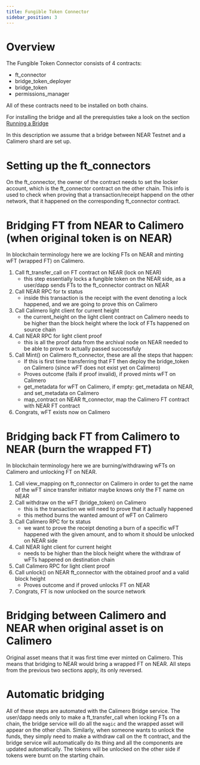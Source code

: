 ```yaml
---
title: Fungible Token Connector
sidebar_position: 3
---
```


# Overview

The Fungible Token Connector consists of 4 contracts:
- ft_connector
- bridge_token_deployer
- bridge_token
- permissions_manager

All of these contracts need to be installed on both chains.

For installing the bridge and all the prerequisties take a look on the section [Running a Bridge](https://docs.calimero.network/bridge/running_a_bridge)

In this description we assume that a bridge between NEAR Testnet and a Calimero shard are set up.

# Setting up the ft_connectors

On the ft_connector, the owner of the contract needs to set the locker account, which is the ft_connector contract on the other chain. This info is used to check when proving that a transaction/receipt happend on the other network, that it happened on the corresponding ft_connector contract.

# Bridging FT from NEAR to Calimero (when original token is on NEAR)

In blockchain terminology here we are locking FTs on NEAR and minting wFT (wrapped FT) on Calimero.

1. Call ft_transfer_call on FT contract on NEAR (lock on NEAR)
   - this step essentially locks a fungible token on the NEAR side, as a user/dapp sends FTs to the ft_connector contract on NEAR
2. Call NEAR RPC for tx status
   - inside this transaction is the receipt with the event denoting a lock happened, and we are going to prove this on Calimero
3. Call Calimero light client for current height
   - the current_height on the light client contract on Calimero needs to be higher than the block height where the lock of FTs happened on source chain
4. Call NEAR RPC for light client proof
   - this is all the proof data from the archival node on NEAR needed to be able to prove tx actually passed successfuly
5. Call Mint() on Calimero ft_connector, these are all the steps that happen:
   - If this is first time transferring that FT then deploy the bridge_token on Calimero (since wFT does not exist yet on Calimero) 
   - Proves outcome (fails if proof invalid), if proved mints wFT on Calimero
   - get_metadata for wFT on Calimero, if empty: get_metadata on NEAR, and set_metadata on Calimero
   - map_contract on NEAR ft_connector, map the Calimero FT contract with NEAR FT contract
6. Congrats, wFT exists now on Calimero

# Bridging back FT from Calimero to NEAR (burn the wrapped FT)

In blockchain terminology here we are burning/withdrawing wFTs on Calimero and unlocking FT on NEAR.

1. Call view_mapping on ft_connector on Calimero in order to get the name of the wFT since transfer initiator maybe knows only the FT name on NEAR
1. Call withdraw on the wFT (bridge_token) on Calimero
   - this is the transaction we will need to prove that it actually happened
   - this method burns the wanted amount of wFT on Calimero
3. Call Calimero RPC for tx status
   - we want to prove the receipt denoting a burn of a specific wFT happened with the given amount, and to whom it should be unlocked on NEAR side
5. Call NEAR light client for current height
   - needs to be higher than the block height where the withdraw of wFTs happened on destination chain
6. Call Calimero RPC for light client proof
7. Call unlock() on NEAR ft_connector with the obtained proof and a valid block height
   - Proves outcome and if proved unlocks FT on NEAR
8. Congrats, FT is now unlocked on the source network

# Bridging between Calimero and NEAR when original asset is on Calimero

Original asset means that it was first time ever minted on Calimero. This means that bridging to NEAR would bring a wrapped FT on NEAR.
All steps from the previous two sections apply, its only reversed.

# Automatic bridging

All of these steps are automated with the Calimero Bridge service. The user/dapp needs only to make a ft_transfer_call when locking FTs on a chain, the bridge service will do all the `magic` and the wrapped asset will appear on the other chain. Similarly, when someone wants to unlock the funds, they simply need to make a withdraw call on the ft contract, and the bridge service will automatically do its thing and all the components are updated automatically. The tokens will be unlocked on the other side if tokens were burnt on the starting chain.




